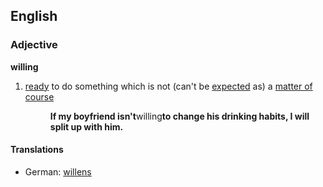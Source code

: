 ==English==
===Adjective===
'''willing'''
# [[ready]] to do something which is not (can't be [[expect]]ed as) a [[matter of course]]
#:'''If my boyfriend isn't '''willing''' to change his drinking habits, I will split up with him.'''
====Translations====
*German: [[willens]]